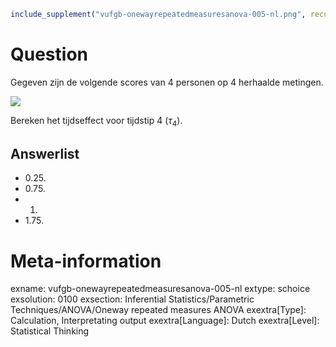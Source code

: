 ```{r, echo = FALSE, results = "hide"}
include_supplement("vufgb-onewayrepeatedmeasuresanova-005-nl.png", recursive = TRUE)
```

Question
========
Gegeven zijn de volgende scores van 4 personen op 4 herhaalde metingen. 

![](vufgb-onewayrepeatedmeasuresanova-005-nl.png)

Bereken het tijdseffect voor tijdstip 4 ($τ_4$).

Answerlist
----------
* 0.25.
* 0.75.
* 1.
* 1.75.

Meta-information
================
exname: vufgb-onewayrepeatedmeasuresanova-005-nl
extype: schoice
exsolution: 0100
exsection: Inferential Statistics/Parametric Techniques/ANOVA/Oneway repeated measures ANOVA
exextra[Type]: Calculation, Interpretating output
exextra[Language]: Dutch
exextra[Level]: Statistical Thinking